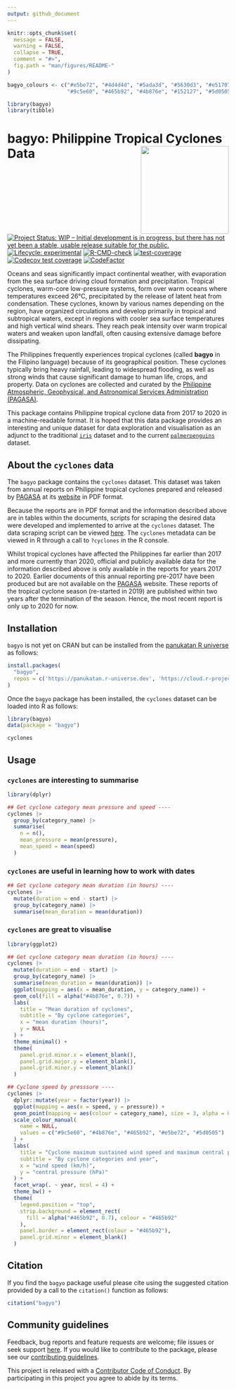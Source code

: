 ```yaml
---
output: github_document
---
```


<!-- README.md is generated from README.Rmd. Please edit that file -->

```r
knitr::opts_chunk$set(
  message = FALSE,
  warning = FALSE,
  collapse = TRUE,
  comment = "#>",
  fig.path = "man/figures/README-"
)

bagyo_colours <- c("#e5be72", "#4d4d4d", "#5ada3d", "#5630d3", "#e51707",
                   "#9c5e60", "#465b92", "#4b876e", "#152127", "#5d0505")

library(bagyo)
library(tibble)
```

# bagyo: Philippine Tropical Cyclones Data <img src="man/figures/logo.png" width="200" align="right" />

<!-- badges: start -->
[![Project Status: WIP – Initial development is in progress, but there has not yet been a stable, usable release suitable for the public.](https://www.repostatus.org/badges/latest/wip.svg)](https://www.repostatus.org/#wip)
[![Lifecycle: experimental](https://img.shields.io/badge/lifecycle-experimental-orange.svg)](https://lifecycle.r-lib.org/articles/stages.html#experimental)
[![R-CMD-check](https://github.com/panukatan/bagyo/actions/workflows/R-CMD-check.yaml/badge.svg)](https://github.com/panukatan/bagyo/actions/workflows/R-CMD-check.yaml)
[![test-coverage](https://github.com/panukatan/bagyo/actions/workflows/test-coverage.yaml/badge.svg)](https://github.com/panukatan/bagyo/actions/workflows/test-coverage.yaml)
[![Codecov test coverage](https://codecov.io/gh/panukatan/bagyo/branch/main/graph/badge.svg)](https://app.codecov.io/gh/panukatan/bagyo?branch=main)
[![CodeFactor](https://www.codefactor.io/repository/github/panukatan/bagyo/badge)](https://www.codefactor.io/repository/github/panukatan/bagyo)
<!-- badges: end -->

Oceans and seas significantly impact continental weather, with evaporation from the sea surface driving cloud formation and precipitation. Tropical cyclones, warm-core low-pressure systems, form over warm oceans where temperatures exceed 26°C, precipitated by the release of latent heat from condensation. These cyclones, known by various names depending on the region, have organized circulations and develop primarily in tropical and subtropical waters, except in regions with cooler sea surface temperatures and high vertical wind shears. They reach peak intensity over warm tropical waters and weaken upon landfall, often causing extensive damage before dissipating.

The Philippines frequently experiences tropical cyclones (called **bagyo** in the Filipino language) because of its geographical position. These cyclones typically bring heavy rainfall, leading to widespread flooding, as well as strong winds that cause significant damage to human life, crops, and property. Data on cyclones are collected and curated by the [Philippine Atmospheric, Geophysical, and Astronomical Services Administration (PAGASA)](https://www.pagasa.dost.gov.ph/).

This package contains Philippine tropical cyclone data from 2017 to 2020 in a machine-readable format. It is hoped that this data package provides an interesting and unique dataset for data exploration and visualisation as an adjunct to the traditional [`iris`](https://stat.ethz.ch/R-manual/R-devel/library/datasets/html/iris.html) dataset and to the current [`palmerpenguins`](https://allisonhorst.github.io/palmerpenguins/) dataset.

## About the `cyclones` data

The `bagyo` package contains the `cyclones` dataset. This dataset was taken from annual reports on Philippine tropical cyclones prepared and released by [PAGASA](https://www.pagasa.dost.gov.ph/) at its [website](https://www.pagasa.dost.gov.ph/tropical-cyclone/publications/annual-report) in PDF format.

Because the reports are in PDF format and the information described above are in tables within the documents, scripts for scraping the desired data were developed and implemented to arrive at the `cyclones` dataset. The data scraping script can be viewed [here](https://github.com/panukatan/bagyo/blob/main/data-raw/process_data.R). The `cyclones` metadata can be viewed in R through a call to `?cyclones` in the R console.

Whilst tropical cyclones have affected the Philippines far earlier than 2017 and more currently than 2020, official and publicly available data for the information described above is only available in the reports for years 2017 to 2020. Earlier documents of this annual reporting pre-2017 have been produced but are not available on the [PAGASA](https://www.pagasa.dost.gov.ph/) website. These reports of the tropical cyclone season (re-started in 2019) are published within two years after the termination of the season. Hence, the most recent report is only up to 2020 for now.

## Installation

`bagyo` is not yet on CRAN but can be installed from the [panukatan R universe](https://panukatan.r-universe.dev) as follows:

```r
install.packages(
  "bagyo",
  repos = c('https://panukatan.r-universe.dev', 'https://cloud.r-project.org')
)
```

Once the `bagyo` package has been installed, the `cyclones` dataset can be loaded into R as follows:

```r
library(bagyo)
data(package = "bagyo")

cyclones
```

## Usage

### `cyclones` are interesting to summarise

```r
library(dplyr)

## Get cyclone category mean pressure and speed ----
cyclones |>
  group_by(category_name) |>
  summarise(
    n = n(),
    mean_pressure = mean(pressure), 
    mean_speed = mean(speed)
  )
```

### `cyclones` are useful in learning how to work with dates

```r
## Get cyclone category mean duration (in hours) ----
cyclones |>
  mutate(duration = end - start) |>
  group_by(category_name) |>
  summarise(mean_duration = mean(duration))
```

### `cyclones` are great to visualise

```r
library(ggplot2)

## Get cyclone category mean duration (in hours) ----
cyclones |>
  mutate(duration = end - start) |>
  group_by(category_name) |>
  summarise(mean_duration = mean(duration)) |>
  ggplot(mapping = aes(x = mean_duration, y = category_name)) +
  geom_col(fill = alpha("#4b876e", 0.7)) +
  labs(
    title = "Mean duration of cyclones",
    subtitle = "By cyclone categories",
    x = "mean duration (hours)",
    y = NULL
  ) +
  theme_minimal() +
  theme(
    panel.grid.minor.x = element_blank(),
    panel.grid.major.y = element_blank(),
    panel.grid.minor.y = element_blank()
  )
```

```r
## Cyclone speed by presssure ----
cyclones |>
  dplyr::mutate(year = factor(year)) |>
  ggplot(mapping = aes(x = speed, y = pressure)) +
  geom_point(mapping = aes(colour = category_name), size = 3, alpha = 0.7) +
  scale_colour_manual(
    name = NULL,
    values = c("#9c5e60", "#4b876e", "#465b92", "#e5be72", "#5d0505")
  ) +
  labs(
    title = "Cyclone maximum sustained wind speed and maximum central pressure",
    subtitle = "By cyclone categories and year",
    x = "wind speed (km/h)",
    y = "central pressure (hPa)"
  ) +
  facet_wrap(. ~ year, ncol = 4) +
  theme_bw() +
  theme(
    legend.position = "top",
    strip.background = element_rect(
      fill = alpha("#465b92", 0.7), colour = "#465b92"
    ),
    panel.border = element_rect(colour = "#465b92"),
    panel.grid.minor = element_blank()
  )
```

## Citation

If you find the `bagyo` package useful please cite using the suggested citation provided by a call to the `citation()` function as follows:

```r
citation("bagyo")
```

## Community guidelines

Feedback, bug reports and feature requests are welcome; file issues or seek support [here](https://github.com/panukatan/bagyo/issues). If you would like to contribute to the package, please see our [contributing guidelines](https://panukatan.io/bagyo/CONTRIBUTING.html).

This project is released with a [Contributor Code of Conduct](https://panukatan.io/bagyo/CODE_OF_CONDUCT.html). By participating in this project you agree to abide by its terms.

<br>
<br>
